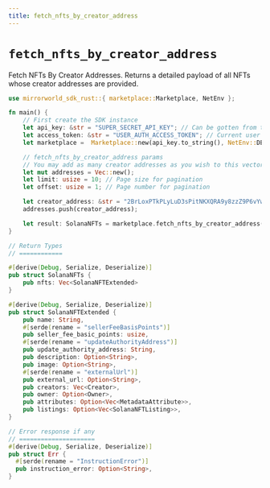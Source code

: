 ```yaml
---
title: fetch_nfts_by_creator_address
---
```


# `fetch_nfts_by_creator_address`
Fetch NFTs By Creator Addresses. Returns a detailed payload of all NFTs whose creator addresses
are provided.

```rust
use mirrorworld_sdk_rust::{ marketplace::Marketplace, NetEnv };

fn main() {
    // First create the SDK instance
    let api_key: &str = "SUPER_SECRET_API_KEY"; // Can be gotten from the developer dashboard
    let access_token: &str = "USER_AUTH_ACCESS_TOKEN"; // Current user's auth token
    let marketplace =  Marketplace::new(api_key.to_string(), NetEnv::DEVNET, access_token.to_string());

    // fetch_nfts_by_creator_address params
    // You may add as many creator addresses as you wish to this vector
    let mut addresses = Vec::new();
    let limit: usize = 10; // Page size for pagination
    let offset: usize = 1; // Page number for pagination

    let creator_address: &str = "2BrLoxPTkPLyLuD3sPitNKXQRA9y8zzZ9P6vYwMTtgBL";
    addresses.push(creator_address);

    let result: SolanaNFTs = marketplace.fetch_nfts_by_creator_address(addresses, limit, offset).await.unwrap();
}

// Return Types
// ============

#[derive(Debug, Serialize, Deserialize)]
pub struct SolanaNFTs {
    pub nfts: Vec<SolanaNFTExtended>
}

#[derive(Debug, Serialize, Deserialize)]
pub struct SolanaNFTExtended {
    pub name: String,
    #[serde(rename = "sellerFeeBasisPoints")]
    pub seller_fee_basic_points: usize,
    #[serde(rename = "updateAuthorityAddress")]
    pub update_authority_address: String,
    pub description: Option<String>,
    pub image: Option<String>,
    #[serde(rename = "externalUrl")]
    pub external_url: Option<String>,
    pub creators: Vec<Creator>,
    pub owner: Option<Owner>,
    pub attributes: Option<Vec<MetadataAttribute>>,
    pub listings: Option<Vec<SolanaNFTListing>>,
}

// Error response if any
// =====================
#[derive(Debug, Serialize, Deserialize)]
pub struct Err {
  #[serde(rename = "InstructionError")]
  pub instruction_error: Option<String>,
}
```
